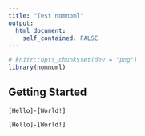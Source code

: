 ---
title: "Test nomnoml"
output: 
  html_document:
    self_contained: FALSE
---

```{r setup}
# knitr::opts_chunk$set(dev = "png")
library(nomnoml)
```


## Getting Started

```{nomnoml one, width="250px", height="75px", echo=FALSE}
[Hello]-[World!]
```

```{nomnoml two, width="250px", height="75px", echo=FALSE, svg = TRUE}
[Hello]-[World!]
```
